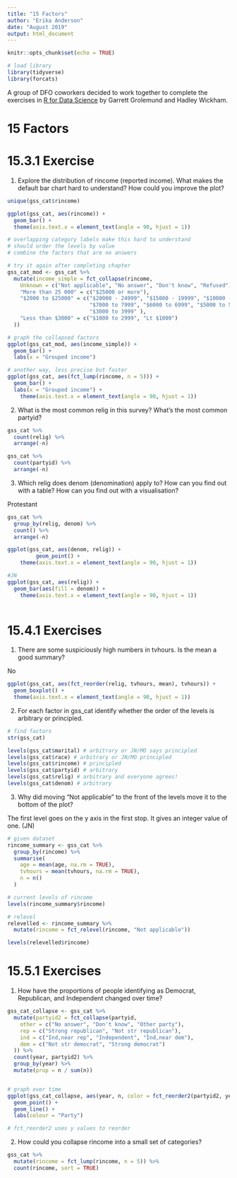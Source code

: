 ```yaml
---
title: "15 Factors"
author: "Erika Anderson"
date: "August 2019"
output: html_document
---
```


```r
knitr::opts_chunk$set(echo = TRUE)

# load library
library(tidyverse)
library(forcats)

```

A group of DFO coworkers decided to work together to complete the exercises in [R for Data Science](https://r4ds.had.co.nz/) by Garrett Grolemund and Hadley Wickham. 

# 15 Factors

# 15.3.1 Exercise
1. Explore the distribution of rincome (reported income). What makes the default bar chart hard to understand? How could you improve the plot?

```r
unique(gss_cat$rincome)

ggplot(gss_cat, aes(rincome)) +
  geom_bar() +
  theme(axis.text.x = element_text(angle = 90, hjust = 1))

# overlapping category labels make this hard to understand
# should order the levels by value
# combine the factors that are no answers

# try it again after completing chapter
gss_cat_mod <- gss_cat %>%
  mutate(income_simple = fct_collapse(rincome,
    Unknown = c("Not applicable", "No answer", "Don't know", "Refused"),
    "More than 25 000" = c("$25000 or more"),
    "$2000 to $25000" = c("$20000 - 24999", "$15000 - 19999", "$10000 - 14999", "$8000 to 9999",
                          "$7000 to 7999", "$6000 to 6999", "$5000 to 5999", "$4000 to 4999",
                          "$3000 to 3999" ),
    "Less than $3000" = c("$1000 to 2999", "Lt $1000")
  ))

# graph the collapsed factors
ggplot(gss_cat_mod, aes(income_simple)) +
  geom_bar() +
  labs(x = "Grouped income") 

# another way, less precise but faster
ggplot(gss_cat, aes(fct_lump(rincome, n = 5))) +
  geom_bar() +
  labs(x = "Grouped income") +
    theme(axis.text.x = element_text(angle = 90, hjust = 1))

```


2. What is the most common relig in this survey? What’s the most common partyid?

```r

gss_cat %>%
  count(relig) %>%
  arrange(-n)
```
```r

gss_cat %>%
  count(partyid) %>%
  arrange(-n)
```


3. Which relig does denom (denomination) apply to? How can you find out with a table? How can you find out with a visualisation?

Protestant

```r

gss_cat %>%
  group_by(relig, denom) %>%
  count() %>%
  arrange(-n)

ggplot(gss_cat, aes(denom, relig)) +
         geom_point() +
    theme(axis.text.x = element_text(angle = 90, hjust = 1))

#JN
ggplot(gss_cat, aes(relig)) +
  geom_bar(aes(fill = denom)) +
    theme(axis.text.x = element_text(angle = 90, hjust = 1))
  
```


# 15.4.1 Exercises
1. There are some suspiciously high numbers in tvhours. Is the mean a good summary?

No

```r

ggplot(gss_cat, aes(fct_reorder(relig, tvhours, mean), tvhours)) +
  geom_boxplot() +
  theme(axis.text.x = element_text(angle = 90, hjust = 1))

```


2. For each factor in gss_cat identify whether the order of the levels is arbitrary or principled.


```r

# find factors
str(gss_cat)

levels(gss_cat$marital) # arbitrary or JN/MO says principled
levels(gss_cat$race) # arbitrary or JN/MO principled
levels(gss_cat$rincome) # principled
levels(gss_cat$partyid) # arbitrary
levels(gss_cat$relig) # arbitrary and everyone agrees!
levels(gss_cat$denom) # arbitrary

```


3. Why did moving “Not applicable” to the front of the levels move it to the bottom of the plot?

The first level goes on the y axis in the first stop.
It gives an integer value of one. (JN)

```r

# given dataset
rincome_summary <- gss_cat %>%
  group_by(rincome) %>%
  summarise(
    age = mean(age, na.rm = TRUE),
    tvhours = mean(tvhours, na.rm = TRUE),
    n = n()
  )

# current levels of rincome
levels(rincome_summary$rincome)

# relevel
relevelled <- rincome_summary %>%
  mutate(rincome = fct_relevel(rincome, "Not applicable"))

levels(relevelled$rincome)

```


# 15.5.1 Exercises
1. How have the proportions of people identifying as Democrat, Republican, and Independent changed over time?

```r

gss_cat_collapse <- gss_cat %>%
  mutate(partyid2 = fct_collapse(partyid,
    other = c("No answer", "Don't know", "Other party"),
    rep = c("Strong republican", "Not str republican"),
    ind = c("Ind,near rep", "Independent", "Ind,near dem"),
    dem = c("Not str democrat", "Strong democrat")
  )) %>%
  count(year, partyid2) %>%
  group_by(year) %>%
  mutate(prop = n / sum(n))


# graph over time
ggplot(gss_cat_collapse, aes(year, n, color = fct_reorder2(partyid2, year, prop))) +
  geom_point() +
  geom_line() +
  labs(colour = "Party")

# fct_reorder2 uses y values to reorder

```


2. How could you collapse rincome into a small set of categories?

```r

gss_cat %>%
  mutate(rincome = fct_lump(rincome, n = 5)) %>%
  count(rincome, sort = TRUE)

```

